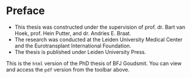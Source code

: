 # Preface {-}

* This thesis was constructed under the supervision of prof. dr. Bart van Hoek, prof. Hein Putter, and dr. Andries E. Braat.
* The research was conducted at the Leiden University Medical Center and the Eurotransplant International Foundation.
* The thesis is published under Leiden University Press.

This is the `html` version of the PhD thesis of BFJ Goudsmit. You can view and access the `pdf` version from the toolbar above.